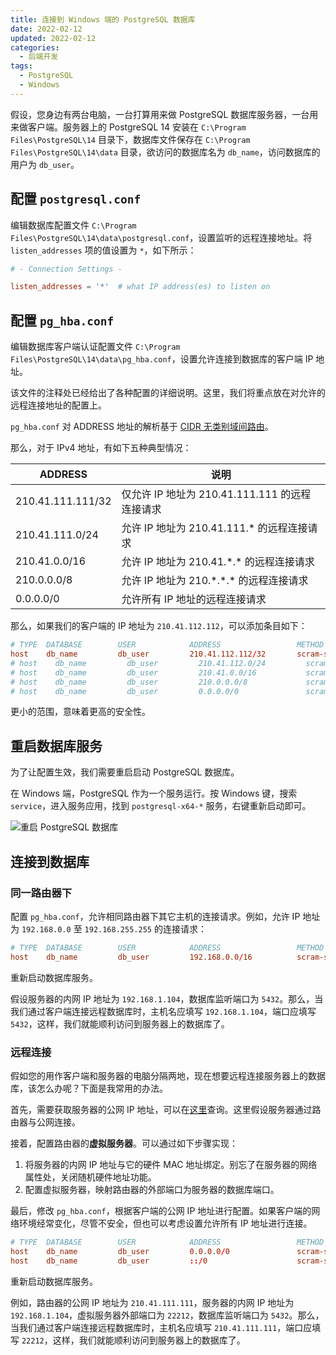 ```yaml
---
title: 连接到 Windows 端的 PostgreSQL 数据库
date: 2022-02-12
updated: 2022-02-12
categories:
  - 后端开发
tags:
  - PostgreSQL
  - Windows
---
```


假设，您身边有两台电脑，一台打算用来做 PostgreSQL 数据库服务器，一台用来做客户端。服务器上的 PostgreSQL 14 安装在 `C:\Program Files\PostgreSQL\14` 目录下，数据库文件保存在 `C:\Program Files\PostgreSQL\14\data` 目录，欲访问的数据库名为 `db_name`，访问数据库的用户为 `db_user`。

## 配置 `postgresql.conf`

编辑数据库配置文件 `C:\Program Files\PostgreSQL\14\data\postgresql.conf`，设置监听的远程连接地址。将 `listen_addresses` 项的值设置为 `*`，如下所示：

```conf
# - Connection Settings -

listen_addresses = '*'  # what IP address(es) to listen on
```

## 配置 `pg_hba.conf`

编辑数据库客户端认证配置文件 `C:\Program Files\PostgreSQL\14\data\pg_hba.conf`，设置允许连接到数据库的客户端 IP 地址。

该文件的注释处已经给出了各种配置的详细说明。这里，我们将重点放在对允许的远程连接地址的配置上。

`pg_hba.conf` 对 ADDRESS 地址的解析基于 [CIDR 无类别域间路由](https://en.wikipedia.org/wiki/Classless_Inter-Domain_Routing)。

那么，对于 IPv4 地址，有如下五种典型情况：

| ADDRESS           | 说明                                           |
| ----------------- | ---------------------------------------------- |
| 210.41.111.111/32 | 仅允许 IP 地址为 210.41.111.111 的远程连接请求 |
| 210.41.111.0/24   | 允许 IP 地址为 210.41.111.\* 的远程连接请求    |
| 210.41.0.0/16     | 允许 IP 地址为 210.41.\*.\* 的远程连接请求     |
| 210.0.0.0/8       | 允许 IP 地址为 210.\*.\*.\* 的远程连接请求     |
| 0.0.0.0/0         | 允许所有 IP 地址的远程连接请求                 |

那么，如果我们的客户端的 IP 地址为 `210.41.112.112`，可以添加条目如下：

```conf
# TYPE  DATABASE        USER            ADDRESS                 METHOD
host    db_name         db_user         210.41.112.112/32       scram-sha-256
# host    db_name         db_user         210.41.112.0/24         scram-sha-256
# host    db_name         db_user         210.41.0.0/16           scram-sha-256
# host    db_name         db_user         210.0.0.0/8             scram-sha-256
# host    db_name         db_user         0.0.0.0/0               scram-sha-256
```

更小的范围，意味着更高的安全性。

## 重启数据库服务

为了让配置生效，我们需要重启启动 PostgreSQL 数据库。

在 Windows 端，PostgreSQL 作为一个服务运行。按 Windows 键，搜索 `service`，进入服务应用，找到 `postgresql-x64-*` 服务，右键重新启动即可。

![重启 PostgreSQL 数据库](https://cdn.jsdelivr.net/gh/lolipopj/LolipopJ.github.io/20220211/connect-with-pgsql/restart-pgsql.png)

## 连接到数据库

### 同一路由器下

配置 `pg_hba.conf`，允许相同路由器下其它主机的连接请求。例如，允许 IP 地址为 `192.168.0.0` 至 `192.168.255.255` 的连接请求：

```conf
# TYPE  DATABASE        USER            ADDRESS                 METHOD
host    db_name         db_user         192.168.0.0/16          scram-sha-256
```

重新启动数据库服务。

假设服务器的内网 IP 地址为 `192.168.1.104`，数据库监听端口为 `5432`。那么，当我们通过客户端连接远程数据库时，主机名应填写 `192.168.1.104`，端口应填写 `5432`，这样，我们就能顺利访问到服务器上的数据库了。

### 远程连接

假如您的用作客户端和服务器的电脑分隔两地，现在想要远程连接服务器上的数据库，该怎么办呢？下面是我常用的办法。

首先，需要获取服务器的公网 IP 地址，可以在[这里](https://www.ip138.com/)查询。这里假设服务器通过路由器与公网连接。

接着，配置路由器的**虚拟服务器**。可以通过如下步骤实现：

1. 将服务器的内网 IP 地址与它的硬件 MAC 地址绑定。别忘了在服务器的网络属性处，关闭随机硬件地址功能。
2. 配置虚拟服务器，映射路由器的外部端口为服务器的数据库端口。

最后，修改 `pg_hba.conf`，根据客户端的公网 IP 地址进行配置。如果客户端的网络环境经常变化，尽管不安全，但也可以考虑设置允许所有 IP 地址进行连接。

```conf
# TYPE  DATABASE        USER            ADDRESS                 METHOD
host    db_name         db_user         0.0.0.0/0               scram-sha-256
host    db_name         db_user         ::/0                    scram-sha-256
```

重新启动数据库服务。

例如，路由器的公网 IP 地址为 `210.41.111.111`，服务器的内网 IP 地址为 `192.168.1.104`，虚拟服务器外部端口为 `22212`，数据库监听端口为 `5432`。那么，当我们通过客户端连接远程数据库时，主机名应填写 `210.41.111.111`，端口应填写 `22212`，这样，我们就能顺利访问到服务器上的数据库了。
